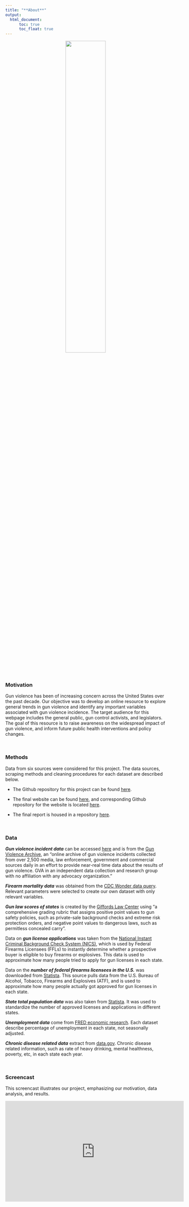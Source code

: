 ```yaml
---
title: "**About**"
output: 
  html_document:
      toc: true
      toc_float: true
---
```


<center>
<img src="images/NYT_photo.jpg" style="width:50%">
</center>

<br>

### **Motivation**
Gun violence has been of increasing concern across the United States over the past decade. Our objective was to develop an online resource to explore general trends in gun violence and identify any important variables associated with gun violence incidence. The target audience for this webpage includes the general public, gun control activists, and legislators. The goal of this resource is to raise awareness on the widespread impact of gun violence, and inform future public health interventions and policy changes.

<br>

### **Methods**

Data from six sources were considered for this project. The data sources, scraping methods and cleaning procedures for each dataset are described below. 

*  The Github repository for this project can be found [here](https://github.com/ChristineLong/p8105_Final_Project). 

*  The final website can be found [here](https://eshea6.github.io/us_gun_violence.github.io/), and corresponding Github repository for the website is located [here](https://github.com/eshea6/us_gun_violence.github.io).

*  The final report is housed in a repository [here](https://github.com/devon-m2/p8105_Gun-Violence_Final-Report). 

<br>

### **Data**
***Gun violence incident data*** can be accessed [here](https://www.kaggle.com/jameslko/gun-violence-data) and is from the [Gun Violence Archive](http://www.shootingtracker.com/), an "online archive of gun violence incidents collected from over 2,500 media, law enforcement, government and commercial sources daily in an effort to provide near-real time data about the results of gun violence. GVA in an independent data collection and research group with no affiliation with any advocacy organization."

***Firearm mortality data*** was obtained from the [CDC Wonder data query](https://wonder.cdc.gov/ucd-icd10.html). Relevant parameters were selected to create our own dataset with only relevant variables. 

***Gun law scores of states*** is created by the [Giffords Law Center](https://lawcenter.giffords.org/scorecard/#rankings) using "a comprehensive grading rubric that assigns positive point values to gun safety policies, such as private-sale background checks and extreme risk protection orders, and negative point values to dangerous laws, such as permitless concealed carry". 

Data on ***gun license applications*** was taken from the [National Instant Criminal Background Check System (NICS)](https://www.statista.com/statistics/249687/number-of-background-checks-done-by-the-nics-in-the-us-by-state/), which is used by Federal Firearms Licensees (FFLs) to instantly determine whether a prospective buyer is eligible to buy firearms or explosives. This data is used to approximate how many people tried to apply for gun licenses in each state. 

Data on the ***number of federal firearms licensees in the U.S.*** was downloaded from [Statista](https://www.statista.com/statistics/215670/number-of-federal-firearms-licensees-in-the-us-by-state/). This source pulls data from the U.S. Bureau of Alcohol, Tobacco, Firearms and Explosives (ATF), and is used to approximate how many people actually got approved for gun licenses in each state. 

***State total population data*** was also taken from [Statista](https://www.statista.com/statistics/183497/population-in-the-federal-states-of-the-us/). It was used to standardize the number of approved licenses and applications in different states. 

***Unemployment data*** come from
[FRED economic research](https://fred.stlouisfed.org/search?st=unemployment+rate). Each dataset describe percentage of unemployment in each state, not seasonally adjusted.

***Chronic disease related data*** extract from
[data.gov](https://catalog.data.gov/dataset/u-s-chronic-disease-indicators-cdi). Chronic disease related information, such as rate of heavy drinking, mental healthness, poverty, etc, in each state each year.

<br>

### **Screencast**

This screencast illustrates our project, emphasizing our motivation, data analysis, and results.

<center>
<iframe width="560" height="315" src="https://www.youtube.com/embed/RDvGwWrEWo4" frameborder="0" allow="accelerometer; autoplay; encrypted-media; gyroscope; picture-in-picture" allowfullscreen></iframe>
</center>

<br>

